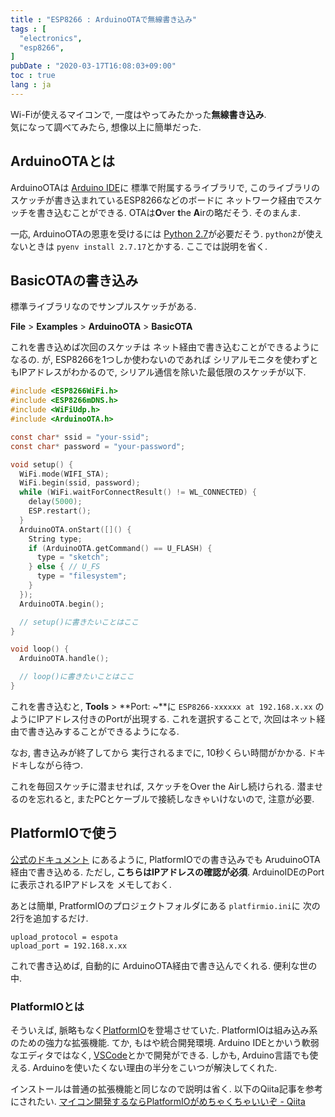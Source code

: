 ```yaml
---
title : "ESP8266 : ArduinoOTAで無線書き込み"
tags : [
  "electronics",
  "esp8266",
]
pubDate : "2020-03-17T16:08:03+09:00"
toc : true
lang : ja
---
```


Wi-Fiが使えるマイコンで, 
一度はやってみたかった**無線書き込み**.  
気になって調べてみたら, 
想像以上に簡単だった.

## ArduinoOTAとは

ArduinoOTAは
[Arduino IDE](https://www.arduino.cc/en/main/software)に
標準で附属するライブラリで, 
このライブラリのスケッチが書き込まれているESP8266などのボードに
ネットワーク経由でスケッチを書き込むことができる.
OTAは**O**ver **t**he **A**irの略だそう.
そのまんま.

一応, ArduinoOTAの恩恵を受けるには
[Python 2.7](https://www.python.org/)が必要だそう.
`python2`が使えないときは
`pyenv install 2.7.17`とかする.
ここでは説明を省く.


## BasicOTAの書き込み

標準ライブラリなのでサンプルスケッチがある.

**File** > **Examples** > **ArduinoOTA** > **BasicOTA**

これを書き込めば次回のスケッチは
ネット経由で書き込むことができるようになるの. が, 
ESP8266を1つしか使わないのであれば
シリアルモニタを使わずともIPアドレスがわかるので, 
シリアル通信を除いた最低限のスケッチが以下.

```c
#include <ESP8266WiFi.h>
#include <ESP8266mDNS.h>
#include <WiFiUdp.h>
#include <ArduinoOTA.h>

const char* ssid = "your-ssid";
const char* password = "your-password";

void setup() {
  WiFi.mode(WIFI_STA);
  WiFi.begin(ssid, password);
  while (WiFi.waitForConnectResult() != WL_CONNECTED) {
    delay(5000);
    ESP.restart();
  }
  ArduinoOTA.onStart([]() {
    String type;
    if (ArduinoOTA.getCommand() == U_FLASH) {
      type = "sketch";
    } else { // U_FS
      type = "filesystem";
    }
  });
  ArduinoOTA.begin();

  // setup()に書きたいことはここ
}

void loop() {
  ArduinoOTA.handle();

  // loop()に書きたいことはここ
}
```

これを書き込むと, 
**Tools** > **Port: ~**に
`ESP8266-xxxxxx at 192.168.x.xx`
のようにIPアドレス付きのPortが出現する.
これを選択することで, 
次回はネット経由で書き込みすることができるようになる.

なお, 書き込みが終了してから
実行されるまでに, 10秒くらい時間がかかる.
ドキドキしながら待つ.

これを毎回スケッチに潜ませれば, 
スケッチをOver the Airし続けられる.
潜ませるのを忘れると, 
またPCとケーブルで接続しなきゃいけないので, 
注意が必要.

## PlatformIOで使う

[公式のドキュメント](https://docs.platformio.org/en/latest/platforms/espressif8266.html#over-the-air-ota-update)
にあるように, 
PlatformIOでの書き込みでも
AruduinoOTA経由で書き込める.
ただし, **こちらはIPアドレスの確認が必須**.
ArduinoIDEのPortに表示されるIPアドレスを
メモしておく.

あとは簡単, 
PratformIOのプロジェクトフォルダにある
`platfirmio.ini`に
次の2行を追加するだけ.

```
upload_protocol = espota
upload_port = 192.168.x.xx
```

これで書き込めば, 自動的に
ArduinoOTA経由で書き込んでくれる.
便利な世の中.

### PlatformIOとは

そういえば, 脈略もなく[PlatformIO](https://platformio.org/)を登場させていた.
PlatformIOは組み込み系のための強力な拡張機能.
てか, もはや統合開発環境.
Arduino IDEとかいう軟弱なエディタではなく, 
[VSCode](https://code.visualstudio.com/)とかで開発ができる.
しかも, Arduino言語でも使える.
Arduinoを使いたくない理由の半分をこいつが解決してくれた.

インストールは普通の拡張機能と同じなので説明は省く.
以下のQiita記事を参考にされたい.
[マイコン開発するならPlatformIOがめちゃくちゃいいぞ - Qiita](https://qiita.com/JotaroS/items/1930f156aab953194c9a)  
